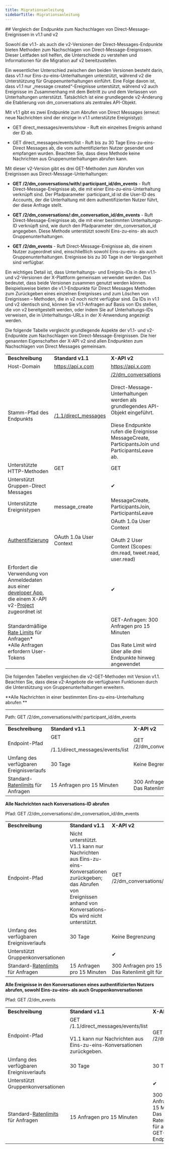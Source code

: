 ```yaml
---
title: Migrationsanleitung
sidebarTitle: Migrationsanleitung
---
```



<div id="comparing-v11-and-v2-direct-message-event-lookup-endpoints">
  ## Vergleich der Endpunkte zum Nachschlagen von Direct-Message-Ereignissen in v1.1 und v2
</div>

Sowohl die v1.1- als auch die v2-Versionen der Direct-Messages-Endpunkte bieten Methoden zum Nachschlagen von Direct-Message-Ereignissen. Dieser Leitfaden soll helfen, die Unterschiede zu verstehen und Informationen für die Migration auf v2 bereitzustellen. 

Ein wesentlicher Unterschied zwischen den beiden Versionen besteht darin, dass v1.1 nur Eins-zu-eins-Unterhaltungen unterstützt, während v2 die Unterstützung für Gruppenunterhaltungen einführt. Eine Folge davon ist, dass v1.1 nur „message created“-Ereignisse unterstützt, während v2 auch Ereignisse im Zusammenhang mit dem Beitritt zu und dem Verlassen von Unterhaltungen unterstützt. Tatsächlich ist eine grundlegende v2-Änderung die Etablierung von dm\_conversations als zentrales API-Objekt.   

Mit v1.1 gibt es zwei Endpunkte zum Abrufen von Direct Messages (erneut: neue Nachrichten sind der einzige in v1.1 unterstützte Ereignistyp):

- GET direct\_messages/events/show - Ruft ein einzelnes Ereignis anhand der ID ab. 

- GET direct\_messages/events/list - Ruft bis zu 30 Tage Eins-zu-eins-Direct Messages ab, die vom authentifizierten Nutzer gesendet und empfangen wurden. Beachten Sie, dass diese Methode keine Nachrichten aus Gruppenunterhaltungen abrufen kann. 

Mit dieser v2-Version gibt es drei GET-Methoden zum Abrufen von Ereignissen aus Direct-Message-Unterhaltungen: 

- **GET /2/dm\_conversations/with/:participant\_id/dm\_events** - Ruft Direct-Message-Ereignisse ab, die mit einer Eins-zu-eins-Unterhaltung verknüpft sind. Der Pfadparameter :participant\_id ist die User-ID des Accounts, der die Unterhaltung mit dem authentifizierten Nutzer führt, der diese Anfrage stellt. 

- **GET /2/dm\_conversations/:dm\_conversation\_id/dm\_events** - Ruft Direct-Message-Ereignisse ab, die mit einer bestimmten Unterhaltungs-ID verknüpft sind, wie durch den Pfadparameter :dm\_conversation\_id angegeben. Diese Methode unterstützt sowohl Eins-zu-eins- als auch Gruppenunterhaltungen. 

- **GET /2/dm\_events** - Ruft Direct-Message-Ereignisse ab, die einem Nutzer zugeordnet sind, einschließlich sowohl Eins-zu-eins- als auch Gruppenunterhaltungen. Ereignisse bis zu 30 Tage in der Vergangenheit sind verfügbar.  

Ein wichtiges Detail ist, dass Unterhaltungs- und Ereignis-IDs in den v1.1- und v2-Versionen der X-Plattform gemeinsam verwendet werden. Das bedeutet, dass beide Versionen zusammen genutzt werden können. Beispielsweise bieten die v1.1-Endpunkte für Direct Messages Methoden zum Zurückgeben eines einzelnen Ereignisses und zum Löschen von Ereignissen – Methoden, die in v2 noch nicht verfügbar sind. Da IDs in v1.1 und v2 identisch sind, können Sie v1.1-Anfragen auf Basis von IDs stellen, die von v2 bereitgestellt werden, oder indem Sie auf Unterhaltungs-IDs verweisen, die in Unterhaltungs-URLs in der X-Anwendung angezeigt werden.

Die folgende Tabelle vergleicht grundlegende Aspekte der v1.1- und v2-Endpunkte zum Nachschlagen von Direct-Message-Ereignissen. Die hier genannten Eigenschaften der X-API v2 sind allen Endpunkten zum Nachschlagen von Direct Messages gemeinsam.

|     |     |     |
| :--- | :--- | :--- |
| **Beschreibung** | **Standard v1.1** | **X-API v2** |
| Host-Domain | https://api.x.com | https://api.x.com |
| Stamm-Pfad des Endpunkts | [/1.1/direct\_messages](https://api.x.com/1.1/direct_messages) | [/2/dm\_conversations](https://api.x.com/2/users/:id/dm_conversations)<br /><br />Direct-Message-Unterhaltungen werden als grundlegendes API-Objekt eingeführt.   <br /><br />Diese Endpunkte rufen die Ereignisse MessageCreate, ParticipantsJoin und ParticipantsLeave ab. |
| Unterstützte HTTP-Methoden | GET | GET |
| Unterstützt Gruppen-Direct Messages |     | ✔   |
| Unterstützte Ereignistypen | message\_create | MessageCreate, ParticipantsJoin, ParticipantsLeave |
| [Authentifizierung](/de/resources/fundamentals/authentication) | OAuth 1.0a User Context | OAuth 1.0a User Context<br /><br />OAuth 2 User Context (Scopes: dm.read, tweet.read, user.read) |
| Erfordert die Verwendung von Anmeldedaten aus einer [developer App](/de/resources/fundamentals/authentication), die einem X-API v2-[Project](/de/resources/fundamentals/projects) zugeordnet ist |     | ✔   |
| Standardmäßige [Rate Limits](/de/x-api/fundamentals/rate-limits) für Anfragen\*  <br />\*Alle Anfragen erfordern User-Tokens |     | GET-Anfragen: 300 Anfragen pro 15 Minuten<br /><br />Das Rate Limit wird über alle drei Endpunkte hinweg angewendet |

Die folgenden Tabellen vergleichen die v2-GET-Methoden mit Version v1.1. Beachten Sie, dass diese v2-Angebote die verfügbaren Funktionen durch die Unterstützung von Gruppenunterhaltungen erweitern. 

\*\*Alle Nachrichten in einer bestimmten Eins-zu-eins-Unterhaltung abrufen \*\*

---

Path: GET /2/dm\_conversations/with/:participant\_id/dm\_events

|     |     |     |
| :--- | :--- | :--- |
| **Beschreibung** | **Standard v1.1** | **X-API v2** |
| Endpoint-Pfad | GET <br /><br />/1.1/direct\_messages/events/list | GET /2/dm\_conversations/with/:participant\_id/dm\_events |
| Umfang des verfügbaren Ereignisverlaufs | 30 Tage | Keine Begrenzung |
| Standard-[Ratenlimits](/de/x-api/fundamentals/rate-limits) für Anfragen | 15 Anfragen pro 15 Minuten | 300 Anfragen pro 15 Minuten  <br />Das Ratenlimit gilt für alle drei GET-Endpunkte |

**Alle Nachrichten nach Konversations-ID abrufen**

Pfad: GET /2/dm\_conversations/:dm\_conversation\_id/dm\_events

|     |     |     |
| :--- | :--- | :--- |
| **Beschreibung** | **Standard v1.1** | **X-API v2** |
| Endpoint-Pfad | Nicht unterstützt. V1.1 kann nur Nachrichten aus Eins-zu-eins-Konversationen zurückgeben; das Abrufen von Ereignissen anhand von Konversations-IDs wird nicht unterstützt. | GET /2/dm\_conversations/:dm\_conversation\_id/dm\_events |
| Umfang des verfügbaren Ereignisverlaufs | 30 Tage | Keine Begrenzung |
| Unterstützt Gruppenkonversationen |     | ✔   |
| Standard-[Ratenlimits](/de/x-api/fundamentals/rate-limits) für Anfragen | 15 Anfragen pro 15 Minuten | 300 Anfragen pro 15 Minuten  <br />Das Ratenlimit gilt für alle drei GET-Endpunkte |

**Alle Ereignisse in den Konversationen eines authentifizierten Nutzers abrufen, sowohl Eins-zu-eins- als auch Gruppenkonversationen**

Pfad: GET /2/dm\_events

|     |     |     |
| :--- | :--- | :--- |
| **Beschreibung** | **Standard v1.1** | **X-API v2** |
| Endpoint-Pfad | GET /1.1/direct\_messages/events/list  <br />  <br />V1.1 kann nur Nachrichten aus Eins-zu-eins-Konversationen zurückgeben. | GET /2/dm\_events |
| Umfang des verfügbaren Ereignisverlaufs | 30 Tage | 30 Tage |
| Unterstützt Gruppenkonversationen |     | ✔   |
| Standard-[Ratenlimits](/de/x-api/fundamentals/rate-limits) für Anfragen | 15 Anfragen pro 15 Minuten | 300 Anfragen pro 15 Minuten  <br />Das Ratenlimit gilt für alle drei GET-Endpunkte |